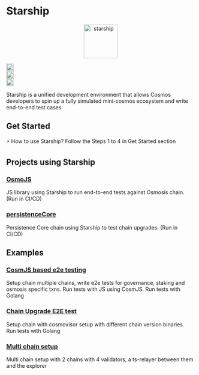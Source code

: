
# Starship

<p align="center" width="100%">
  <img
    src="https://user-images.githubusercontent.com/10805402/242348990-c141d6cd-e1c9-413f-af68-283de029c3a4.png"
    alt="starship"
    width="90px"
    height="90px"
  />
</p>

<div width="100%" style={{
  display:'flex',
  justifyContent:'center',
  alignItems: 'center',
  paddingTop: '12px'
  }}>
<div style={{paddingRight:'4px'}}>
  <a href="https://github.com/cosmology-tech/starship/actions/workflows/e2e-tests.yaml">
    <img
      height="20"
      src="https://github.com/cosmology-tech/starship/actions/workflows/e2e-tests.yaml/badge.svg"
    />
  </a>
</div>
<div style={{paddingRight:'4px'}}>
  <a href="https://github.com/cosmology-tech/starship/blob/main/LICENSE">
    <img
      height="20"
      src="https://img.shields.io/badge/license-MIT-blue.svg"
    />
  </a>
</div>

<div style={{paddingRight:'4px'}}>
  <a href="https://github.com/cosmology-tech/starship/releases/latest">
    <img
      height="20"
      src="https://github.com/cosmology-tech/starship/actions/workflows/release.yaml/badge.svg"
    />
  </a>
  </div>
</div>

Starship is a unified development environment that allows Cosmos developers to spin up a fully simulated mini-cosmos ecosystem
and write end-to-end test cases

## Get Started

⚡️ How to use Starship?
Follow the Steps 1 to 4 in Get Started section

## Projects using Starship

### [OsmoJS](https://github.com/osmosis-labs/osmojs/pull/36)

JS library using Starship to run end-to-end tests against Osmosis chain. (Run in CI/CD)
### [persistenceCore](https://github.com/persistenceOne/persistenceCore/pull/198)

Persistence Core chain using Starship to test chain upgrades. (Run in CI/CD)

## Examples

### [CosmJS based e2e testing](https://github.com/cosmology-tech/starship/tree/main/examples/osmojs)

Setup chain multiple chains, write e2e tests for governance, staking and osmosis specific txns.
Run tests with JS using CosmJS.
Run tests with Golang
### [Chain Upgrade E2E test](https://github.com/cosmology-tech/starship/tree/main/examples/upgrade-test)

Setup chain with cosmovisor setup with different chain version binaries.
Run tests with Golang
### [Multi chain setup](https://github.com/cosmology-tech/starship/blob/main/examples/multi-chain/configs/osmo-juno-cosmos.yaml)

Multi chain setup with 2 chains with 4 validators, a ts-relayer between them and the explorer
